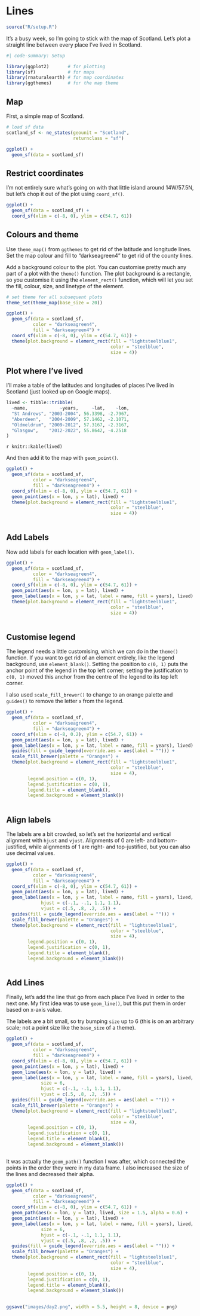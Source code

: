 # Lines

```r
source("R/setup.R")
```

It's a busy week, so I'm going to stick with the map of Scotland. Let's plot a straight line between every place I've lived in Scotland.

```r
#| code-summary: Setup

library(ggplot2)       # for plotting
library(sf)            # for maps
library(rnaturalearth) # for map coordinates
library(ggthemes)      # for the map theme

```

## Map

First, a simple map of Scotland.

```r
# load sf data
scotland_sf <- ne_states(geounit = "Scotland", 
                         returnclass = "sf")

ggplot() + 
  geom_sf(data = scotland_sf)
```

## Restrict coordinates

I'm not entirely sure what's going on with that little island around 14W/57.5N, but let's chop it out of the plot using `coord_sf()`.

```r
ggplot() + 
  geom_sf(data = scotland_sf) +
  coord_sf(xlim = c(-8, 0), ylim = c(54.7, 61))
```

## Colours and theme

Use `theme_map()` from `ggthemes` to get rid of the latitude and longitude lines. Set the map colour and fill to "darkseagreen4" to get rid of the county lines.

Add a background colour to the plot. You can customise pretty much any part of a plot with the `theme()` function. The plot background is a rectangle, so you customise it using the `element_rect()` function, which will let you set the fill, colour, size, and linetype of the element.

```r
# set theme for all subsequent plots
theme_set(theme_map(base_size = 20))

ggplot() + 
  geom_sf(data = scotland_sf, 
          color = "darkseagreen4", 
          fill = "darkseagreen4") +
  coord_sf(xlim = c(-8, 0), ylim = c(54.7, 61)) +
  theme(plot.background = element_rect(fill = "lightsteelblue1", 
                                       color = "steelblue", 
                                       size = 4))
```

## Plot where I've lived

I'll make a table of the latitudes and longitudes of places I've lived in Scotland (just looked up on Google maps).

```r
lived <- tibble::tribble(
  ~name,            ~years,     ~lat,    ~lon,
  "St Andrews", "2003-2004", 56.3398, -2.7967,
  "Aberdeen",   "2004-2009", 57.1462, -2.1071,
  "Oldmeldrum", "2009-2012", 57.3167, -2.3167,
  "Glasgow",    "2012-2022", 55.8642, -4.2518
)
```

`r knitr::kable(lived)`


And then add it to the map with `geom_point()`. 

```r
ggplot() + 
  geom_sf(data = scotland_sf, 
          color = "darkseagreen4", 
          fill = "darkseagreen4") +
  coord_sf(xlim = c(-8, 0), ylim = c(54.7, 61)) +
  geom_point(aes(x = lon, y = lat), lived) +
  theme(plot.background = element_rect(fill = "lightsteelblue1", 
                                       color = "steelblue", 
                                       size = 4))
  
```

## Add Labels

Now add labels for each location with `geom_label()`. 

```r
ggplot() + 
  geom_sf(data = scotland_sf, 
          color = "darkseagreen4", 
          fill = "darkseagreen4") +
  coord_sf(xlim = c(-8, 0), ylim = c(54.7, 61)) +
  geom_point(aes(x = lon, y = lat), lived) +
  geom_label(aes(x = lon, y = lat, label = name, fill = years), lived) +
  theme(plot.background = element_rect(fill = "lightsteelblue1", 
                                       color = "steelblue", 
                                       size = 4))
  
```

## Customise legend

The legend needs a little customising, which we can do in the `theme()` function. If you want to get rid of an element entirely, like the legend background, use `element_blank()`. Setting the position to `c(0, 1)` puts the anchor point of the legend in the top left corner; setting the justification to `c(0, 1)` moved this anchor from the centre of the legend to its top left corner. 

I also used `scale_fill_brewer()` to change to an orange palette and `guides()` to remove the letter `a` from the legend.

```r
ggplot() + 
  geom_sf(data = scotland_sf, 
          color = "darkseagreen4", 
          fill = "darkseagreen4") +
  coord_sf(xlim = c(-8, 0.2), ylim = c(54.7, 61)) +
  geom_point(aes(x = lon, y = lat), lived) +
  geom_label(aes(x = lon, y = lat, label = name, fill = years), lived) +
  guides(fill = guide_legend(override.aes = aes(label = ""))) +
  scale_fill_brewer(palette = "Oranges") +
  theme(plot.background = element_rect(fill = "lightsteelblue1", 
                                       color = "steelblue", 
                                       size = 4),
        legend.position = c(0, 1),
        legend.justification = c(0, 1),
        legend.title = element_blank(),
        legend.background = element_blank())
  
```

## Align labels

The labels are a bit crowded, so let's set the horizontal and vertical alignment with `hjust` and `vjust`. Alignments of 0 are left- and bottom-justified, while alignments of 1 are right- and top-justified, but you can also use decimal values.

```r
ggplot() + 
  geom_sf(data = scotland_sf, 
          color = "darkseagreen4", 
          fill = "darkseagreen4") +
  coord_sf(xlim = c(-8, 0), ylim = c(54.7, 61)) +
  geom_point(aes(x = lon, y = lat), lived) +
  geom_label(aes(x = lon, y = lat, label = name, fill = years), lived, 
             hjust = c(-.1, -.1, 1.1, 1.1),
             vjust = c(.5, .8, .2, .5)) +
  guides(fill = guide_legend(override.aes = aes(label = ""))) +
  scale_fill_brewer(palette = "Oranges") +
  theme(plot.background = element_rect(fill = "lightsteelblue1", 
                                       color = "steelblue", 
                                       size = 4),
        legend.position = c(0, 1),
        legend.justification = c(0, 1),
        legend.title = element_blank(),
        legend.background = element_blank())
  
```

## Add Lines

Finally, let's add the line that go from each place I've lived in order to the next one. My first idea was to use `geom_line()`, but this put them in order based on x-axis value.

The labels are a bit small, so try bumping `size` up to 6 (this is on an arbitrary scale; not a point size like the `base_size` of a theme). 

```r
ggplot() + 
  geom_sf(data = scotland_sf, 
          color = "darkseagreen4", 
          fill = "darkseagreen4") +
  coord_sf(xlim = c(-8, 0), ylim = c(54.7, 61)) +
  geom_point(aes(x = lon, y = lat), lived) +
  geom_line(aes(x = lon, y = lat), lived) +
  geom_label(aes(x = lon, y = lat, label = name, fill = years), lived, 
             size = 6,
             hjust = c(-.1, -.1, 1.1, 1.1),
             vjust = c(.5, .8, .2, .5)) +
  guides(fill = guide_legend(override.aes = aes(label = ""))) +
  scale_fill_brewer(palette = "Oranges") +
  theme(plot.background = element_rect(fill = "lightsteelblue1", 
                                       color = "steelblue", 
                                       size = 4),
        legend.position = c(0, 1),
        legend.justification = c(0, 1),
        legend.title = element_blank(),
        legend.background = element_blank())
  
```

It was actually the `geom_path()` function I was after, which connected the points in the order they were in my data frame. I also increased the size of the lines and decreased their alpha.

```r
ggplot() + 
  geom_sf(data = scotland_sf, 
          color = "darkseagreen4", 
          fill = "darkseagreen4") +
  coord_sf(xlim = c(-8, 0), ylim = c(54.7, 61)) +
  geom_path(aes(x = lon, y = lat), lived, size = 1.5, alpha = 0.6) +
  geom_point(aes(x = lon, y = lat), lived) +
  geom_label(aes(x = lon, y = lat, label = name, fill = years), lived, 
             size = 6,
             hjust = c(-.1, -.1, 1.1, 1.1),
             vjust = c(.5, .8, .2, .5)) +
  guides(fill = guide_legend(override.aes = aes(label = ""))) +
  scale_fill_brewer(palette = "Oranges") +
  theme(plot.background = element_rect(fill = "lightsteelblue1", 
                                       color = "steelblue", 
                                       size = 4),
        legend.position = c(0, 1),
        legend.justification = c(0, 1),
        legend.title = element_blank(),
        legend.background = element_blank())
  
```

```r
ggsave("images/day2.png", width = 5.5, height = 8, device = png)
```